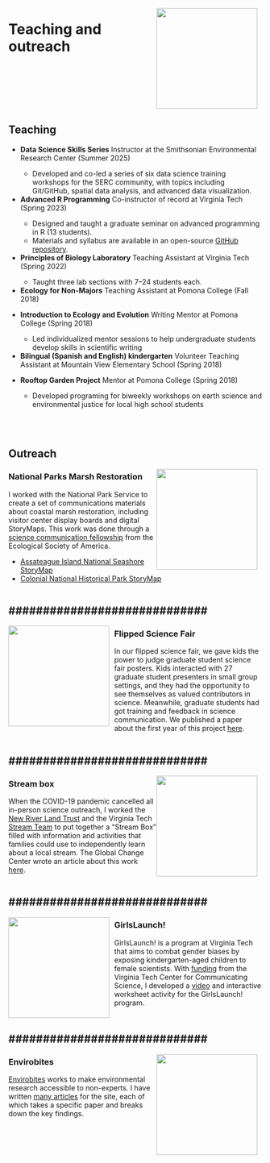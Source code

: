
![](images/speaking.jpg){style="float:right; padding-right:10px; width:200px; alt:'Abby Lewis speaking at a podium'"}

# Teaching and outreach
<div style="clear:right"></div>

## Teaching

<ul>
  <li><b>Data Science Skills Series</b> Instructor at the Smithsonian Environmental Research Center (Summer 2025)</li>
    <ul>
      <li>Developed and co-led a series of six data science training workshops for the SERC community, with topics including Git/GitHub, spatial data analysis, and advanced data visualization.</li>
      </ul>
  <li><b>Advanced R Programming</b> Co-instructor of record at Virginia Tech (Spring 2023)</li>
  <ul>
      <li>Designed and taught a graduate seminar on advanced programming in R (13 students).</li>
      <li>Materials and syllabus are available in an open-source [GitHub repository](https://github.com/abbylewis/Advanced_R).</li></ul>
  <li><b>Principles of Biology Laboratory</b> Teaching Assistant at Virginia Tech (Spring 2022)</li>
  <ul><li>Taught three lab sections with 7–24 students each.</li></ul>
  <li><b>Ecology for Non-Majors</b> Teaching Assistant at Pomona College (Fall 2018)</li>
  <ul></ul>
  <li><b>Introduction to Ecology and Evolution</b> Writing Mentor at Pomona College (Spring 2018)</li>
  <ul>
      <li>Led individualized mentor sessions to help undergraduate students develop skills in scientific writing</li></ul>
  <li><b>Bilingual (Spanish and English) kindergarten</b> Volunteer Teaching Assistant at Mountain View Elementary School (Spring 2018)</li>
  <ul></ul>
  <li><b>Rooftop Garden Project</b> Mentor at Pomona College (Spring 2018)</li>
  <ul>
      <li>Developed programing for biweekly workshops on earth science and environmental justice for local high school students</li></ul>
</ul>

<br><br>

## Outreach

![](images/COLO2_small.png){style="float:right; padding-right:10px; width:200px; alt:'Marsh restoration display board'"}

### National Parks Marsh Restoration

I worked with the National Park Service to create a set of communications materials about coastal marsh restoration, including visitor center display boards and digital StoryMaps. This work was done through a [science communication fellowship](https://esa.org/programs/scip/) from the Ecological Society of America.
<ul>
  <li>[Assateague Island National Seashore StoryMap](https://storymaps.arcgis.com/stories/094c032b8f2d435dbd31e5b2d49bc173)</li>
  <li>[Colonial National Historical Park StoryMap](https://storymaps.arcgis.com/stories/8227e104027043dfb39bce020143b7e2)</li>
</ul>

<div style="clear:right"></div>

#############################
---

<a href="https://doi.org/10.15695/jstem/v6i1.14">
  ![](images/flipthefair.png){style="float:left; padding-right:10px; width:200px; alt:'graduate students presenting their research to child judges'"}
</a>

### Flipped Science Fair

In our flipped science fair, we gave kids the power to judge graduate student science fair posters. Kids interacted with 27 graduate student presenters in small group settings, and they had the opportunity to see themselves as valued contributors in science. Meanwhile, graduate students had got training and feedback in science communication. We published a paper about the first year of this project [here](https://doi.org/10.15695/jstem/v6i1.14).

<div style="clear:left"></div>

#############################
---

<a href="https://globalchange.vt.edu/news/news-stories/2020-21-news/new-educational-outreach-stream-box.html">
  ![](images/streambox.jpg){style="float:right; padding-right:10px; width:200px; alt:'Marsh restoration display board'"}
</a>

### Stream box

When the COVID-19 pandemic cancelled all in-person science outreach, I worked the [New River Land Trust](https://www.newriverlandtrust.org/) and the Virginia Tech [Stream Team](https://vtstreamteam.weebly.com/) to put together a "Stream Box" filled with information and activities that families could use to independently learn about a local stream. The Global Change Center wrote an article about this work [here](https://globalchange.vt.edu/news/news-stories/2020-21-news/new-educational-outreach-stream-box.html).

<div style="clear:right"></div>

#############################
---

<a href="https://www.youtube.com/watch?v=bP4h2Nr5va8&list=PLjNPzLCLK0Ss0SYc4fdejp3nt8d0AtTfa">
  ![](images/girlslaunch.png){style="float:left; padding-right:10px; width:200px; alt:'screenshot of a video of Abby taking a sediment core'"}
</a>

### GirlsLaunch!

GirlsLaunch! is a program at Virginia Tech that aims to combat gender biases by exposing kindergarten-aged children to female scientists. With [funding](https://support.psyc.vt.edu/news/girls-launch-brings-female-scientists-children-through-icat-funded-project) from the Virginia Tech Center for Communicating Science, I developed a [video](https://www.youtube.com/watch?v=bP4h2Nr5va8&list=PLjNPzLCLK0Ss0SYc4fdejp3nt8d0AtTfa) and interactive worksheet activity for the GirlsLaunch! program. 

<div style="clear:left"></div>

#############################
---

![](images/LOGO_LEAF_sm.webp){style="float:right; padding-right:10px; width:200px; alt:'envirobites logo, including a leaf with a bite taken out of it'"}

### Envirobites

[Envirobites](https://envirobites.org/) works to make environmental research accessible to non-experts. I have written [many articles](https://envirobites.org/author/alewis/) for the site, each of which takes a specific paper and breaks down the key findings.

<div style="clear:left"></div>

<br><br>